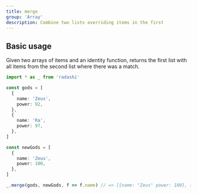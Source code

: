 ```yaml
---
title: merge
group: 'Array'
description: Combine two lists overriding items in the first
---
```


## Basic usage

Given two arrays of items and an identity function, returns the first
list with all items from the second list where there was a match.

```ts
import * as _ from 'radashi'

const gods = [
  {
    name: 'Zeus',
    power: 92,
  },
  {
    name: 'Ra',
    power: 97,
  },
]

const newGods = [
  {
    name: 'Zeus',
    power: 100,
  },
]

_.merge(gods, newGods, f => f.name) // => [{name: "Zeus" power: 100}, {name: "Ra", power: 97}]
```

